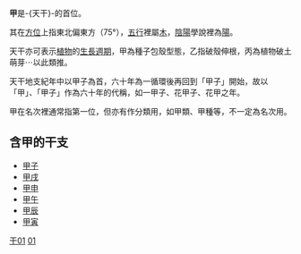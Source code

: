 {{天干地支}}
'''甲'''是-{天干}-的首位。

其在[[方位|方位]]上指東北偏東方（75°），[[五行|五行]]裡屬[[木|木]]，[[陰陽|陰陽]]學說裡為[[陽|陽]]。

天干亦可表示[[植物|植物]]的[[生長週期|生長週期]]，甲為種子包殼型態，乙指破殼伸根，丙為植物破土萌芽⋯以此類推。

天干地支紀年中以甲子為首，六十年為一循環後再回到「甲子」開始，故以「甲」、「甲子」作為六十年的代稱，如一甲子、花甲子、花甲之年。

甲在名次裡通常指第一位，但亦有作分類用，如甲類、甲種等，不一定為名次用。

==含甲的干支==
*[[甲子|甲子]]
*[[甲戌|甲戌]]
*[[甲申|甲申]]
*[[甲午|甲午]]
*[[甲辰|甲辰]]
*[[甲寅|甲寅]]

[[Category:甲_(天干)|干01]]
[[Category:天干|01]]